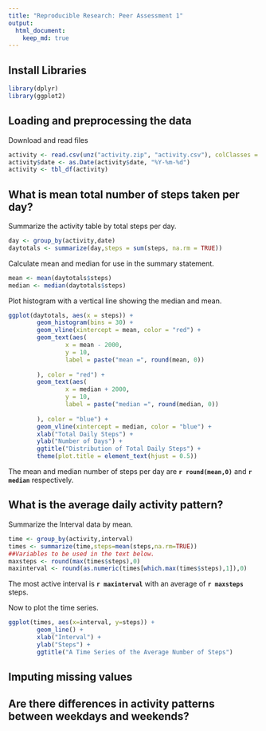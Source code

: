 ```yaml
---
title: "Reproducible Research: Peer Assessment 1"
output: 
  html_document:
    keep_md: true
---
```

## Install Libraries
```r
library(dplyr)
library(ggplot2)
```
## Loading and preprocessing the data
Download and read files
```r
activity <- read.csv(unz("activity.zip", "activity.csv"), colClasses = c("integer","character","integer"))
activity$date <- as.Date(activity$date, "%Y-%m-%d")
activity <- tbl_df(activity)
```

## What is mean total number of steps taken per day?
Summarize the activity table by total steps per day.
```r
day <- group_by(activity,date)
daytotals <- summarize(day,steps = sum(steps, na.rm = TRUE))
```
Calculate mean and median for use in the summary statement.
```r
mean <- mean(daytotals$steps)
median <- median(daytotals$steps)
```
Plot histogram with a vertical line showing the median and mean.
```r
ggplot(daytotals, aes(x = steps)) +
        geom_histogram(bins = 30) +
        geom_vline(xintercept = mean, color = "red") +
        geom_text(aes(
                x = mean - 2000,
                y = 10,
                label = paste("mean =", round(mean, 0))
                
        ), color = "red") +
        geom_text(aes(
                x = median + 2000,
                y = 10,
                label = paste("median =", round(median, 0))
                
        ), color = "blue") +
        geom_vline(xintercept = median, color = "blue") +
        xlab("Total Daily Steps") +
        ylab("Number of Days") +
        ggtitle("Distribution of Total Daily Steps") +
        theme(plot.title = element_text(hjust = 0.5))
```

The mean and median number of steps per day are **`r round(mean,0)`** and **`r median`** respectively.

## What is the average daily activity pattern?
Summarize the Interval data by mean.
```r
time <- group_by(activity,interval)
times <- summarize(time,steps=mean(steps,na.rm=TRUE))
##Variables to be used in the text below. 
maxsteps <- round(max(times$steps),0)
maxinterval <- round(as.numeric(times[which.max(times$steps),1]),0)
```
The most active interval is **`r maxinterval`** with an average of **`r maxsteps`** steps.

Now to plot the time series.
```r
ggplot(times, aes(x=interval, y=steps)) +
        geom_line() +
        xlab("Interval") +
        ylab("Steps") +
        ggtitle("A Time Series of the Average Number of Steps")
```


## Imputing missing values



## Are there differences in activity patterns between weekdays and weekends?
